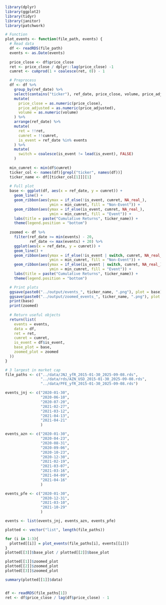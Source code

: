 ```r
library(dplyr)
library(ggplot2)
library(tidyr)
library(janitor)
library(patchwork)
```

```r
# Function
plot_events <- function(file_path, events) {
  # Read data
  df <- readRDS(file_path)
  events <- as.Date(events)
  
  price_close <- df$price_close
  ret <- price_close / dplyr::lag(price_close) -1
  cumret <- cumprod(1 + coalesce(ret, 0)) - 1

  # Preprocess
  df <- df %>%
    group_by(ref_date) %>%
    select(contains("ticker"), ref_date, price_close, volume, price_adjusted) %>%
    mutate(
      price_close = as.numeric(price_close),
      price_adjusted = as.numeric(price_adjusted),
      volume = as.numeric(volume)
    ) %>%
    arrange(ref_date) %>%
    mutate(
      ret = !!ret,
      cumret = !!cumret,
      is_event = ref_date %in% events
    ) %>%
    mutate(
      switch = coalesce(is_event != lead(is_event), FALSE)
    )
  
  min_cumret <- min(df$cumret)
  ticker_col <- names(df)[grepl("ticker", names(df))]
  ticker_name <- df[[ticker_col[1]]][1]
  
  # Full plot
  base <- ggplot(df, aes(x = ref_date, y = cumret)) +
    geom_line() +
    geom_ribbon(aes(ymax = if_else(!is_event, cumret, NA_real_),
                    ymin = min_cumret, fill = "Non-Event")) +
    geom_ribbon(aes(ymax = if_else(is_event, cumret, NA_real_),
                    ymin = min_cumret, fill = "Event")) +
    labs(title = paste("Cumulative Returns", ticker_name)) +
    theme(legend.position = "bottom")
  
  zoomed <- df %>%
    filter(ref_date >= min(events) - 20,
           ref_date <= max(events) + 20) %>%
    ggplot(aes(x = ref_date, y = cumret)) +
    geom_line() +
    geom_ribbon(aes(ymax = if_else(!is_event | switch, cumret, NA_real_),
                    ymin = min_cumret, fill = "Non-Event")) +
    geom_ribbon(aes(ymax = if_else(is_event | switch, cumret, NA_real_),
                    ymin = min_cumret, fill = "Event")) +
    labs(title = paste("Cumulative Returns", ticker_name)) +
    theme(legend.position = "bottom")

  # Print plots
  ggsave(paste0("../output/events_", ticker_name, ".png"), plot = base)
  ggsave(paste0("../output/zoomed_events_", ticker_name, ".png"), plot = zoomed)
  print(base)
  print(zoomed)
  
  # Return useful objects
  return(list(
    events = events,
    data = df,
    ret = ret,
    cumret = cumret,
    is_event = df$is_event,
    base_plot = base,
    zoomed_plot = zoomed
  ))
}
```

```r
# 3 largest in market cap
file_paths <- c("../data/JNJ_yfR_2015-01-30_2025-09-08.rds",
                "../data/rds/AZN_USD_2015-01-30_2025-09-08.rds", 
                "../data/PFE_yfR_2015-01-30_2025-09-08.rds")

events_jnj <- c("2020-01-30",
                "2020-06-10",
                "2020-07-20",
                "2021-02-27",
                "2021-03-12",
                "2021-04-13",
                "2021-04-21"
                )

events_azn <- c("2020-01-30",
                "2020-04-23",
                "2020-08-31",
                "2020-09-06",
                "2020-10-23",
                "2020-12-30",
                "2021-02-19",
                "2021-03-07",
                "2021-03-16",
                "2021-04-09",
                "2021-04-16"
                )

events_pfe <- c("2020-01-30",
                "2020-12-31",
                "2021-03-10",
                "2021-10-29"
                )

events <- list(events_jnj, events_azn, events_pfe)

plotted <- vector("list", length(file_paths))

for (i in 1:3){
  plotted[[i]] = plot_events(file_paths[i], events[[i]])
}
plotted[[3]]$base_plot / plotted[[2]]$base_plot

plotted[[1]]$zoomed_plot
plotted[[2]]$zoomed_plot
plotted[[3]]$zoomed_plot

summary(plotted[[1]]$data)


df <- readRDS(file_paths[1])
ret <- df$price_close / lag(df$price_close) - 1
```
